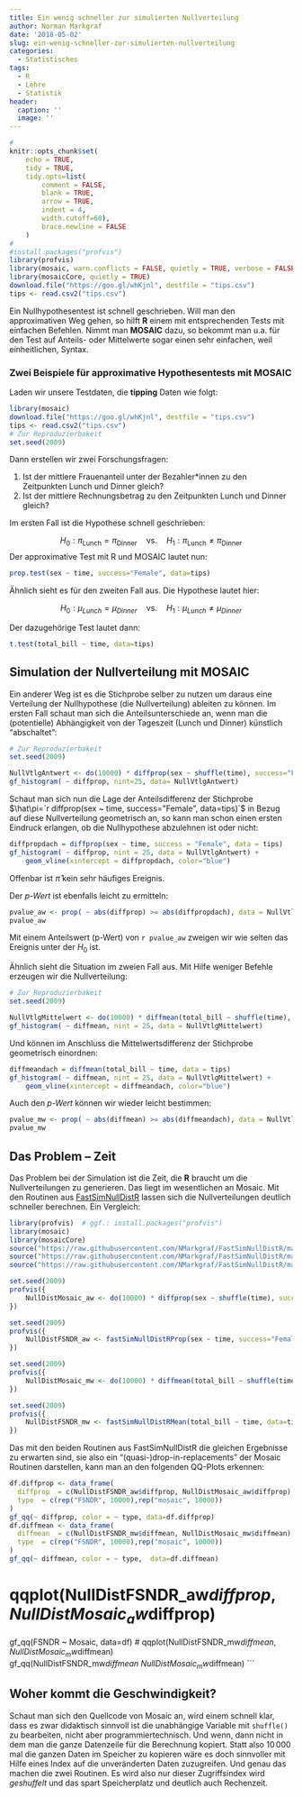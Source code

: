 ```yaml
---
title: Ein wenig schneller zur simulierten Nullverteilung
author: Norman Markgraf
date: '2018-05-02'
slug: ein-wenig-schneller-zur-simulierten-nullverteilung
categories:
  - Statistisches
tags:
  - R
  - Lehre
  - Statistik
header:
  caption: ''
  image: ''
---
```

```r
#
knitr::opts_chunk$set(
    echo = TRUE,
    tidy = TRUE,
    tidy.opts=list(
        comment = FALSE,
        blank = TRUE,
        arrow = TRUE,
        indent = 4,
        width.cutoff=60),
        brace.newline = FALSE
    )
#
#install.packages("profvis")
library(profvis)
library(mosaic, warn.conflicts = FALSE, quietly = TRUE, verbose = FALSE)
library(mosaicCore, quietly = TRUE)
download.file("https://goo.gl/whKjnl", destfile = "tips.csv")
tips <- read.csv2("tips.csv")
```

Ein Nullhypothesentest ist schnell geschrieben. 
Will man den approximativen Weg gehen, so hilft **R** einem mit entsprechenden Tests mit einfachen Befehlen.
Nimmt man **MOSAIC** dazu, so bekommt man u.a. für den Test auf Anteils- oder Mittelwerte sogar einen sehr einfachen, weil einheitlichen, Syntax.

### Zwei Beispiele für approximative Hypothesentests mit MOSAIC

Laden wir unsere Testdaten, die **tipping** Daten wie folgt:
```r
library(mosaic)
download.file("https://goo.gl/whKjnl", destfile = "tips.csv")
tips <- read.csv2("tips.csv")
# Zur Reproduzierbakeit
set.seed(2009)
```

Dann erstellen wir zwei Forschungsfragen:

1. Ist der mittlere Frauenanteil unter der Bezahler*innen zu den Zeitpunkten Lunch und Dinner gleich?
2. Ist der mittlere Rechnungsbetrag zu den Zeitpunkten Lunch und Dinner gleich?

Im ersten Fall ist die Hypothese schnell geschrieben:

$$
H_0 : \pi_{\text{Lunch}} = \pi_{\text{Dinner}} \quad\text{vs.}\quad H_1 : \pi_{\text{Lunch}} \neq \pi_{\text{Dinner}}
$$
Der approximative Test mit R und MOSAIC lautet nun:

```r
prop.test(sex ~ time, success="Female", data=tips)
```

Ähnlich sieht es für den zweiten Fall aus. Die Hypothese lautet hier:

$$
H_0 : \mu_{Lunch} = \mu_{Dinner} \quad\text{vs.}\quad H_1 : \mu_{Lunch} \neq \mu_{Dinner}
$$

Der dazugehörige Test lautet dann:

```r
t.test(total_bill ~ time, data=tips)
```


## Simulation der Nullverteilung mit MOSAIC

Ein anderer Weg ist es die Stichprobe selber zu nutzen um daraus eine Verteilung der Nullhypothese (die Nullverteilung) ableiten zu können. 
Im ersten Fall schaut man sich die Anteilsunterschiede an, wenn man die (potentielle) Abhängigkeit von der Tageszeit (Lunch und Dinner) künstlich "abschaltet":

```r
# Zur Reproduzierbakeit
set.seed(2009)

NullVtlgAntwert <- do(10000) * diffprop(sex ~ shuffle(time), success="Female", data=tips)
gf_histogram( ~ diffprop, nint=25, data= NullVtlgAntwert)
```

Schaut man sich nun die Lage der Anteilsdifferenz der Stichprobe $\hat\pi=`r diffprop(sex ~ time, success="Female", data=tips)`$ in Bezug auf diese Nullverteilung geometrisch an, so kann man schon einen ersten Eindruck erlangen, ob die Nullhypothese abzulehnen ist oder nicht:

```r
diffpropdach = diffprop(sex ~ time, success = "Female", data = tips)
gf_histogram( ~ diffprop, nint = 25, data = NullVtlgAntwert) +
    geom_vline(xintercept = diffpropdach, color="blue")
```

Offenbar ist $\hat\pi$ kein sehr häufiges Ereignis.

Der *p-Wert* ist ebenfalls leicht zu ermitteln:

```r
pvalue_aw <- prop( ~ abs(diffprop) >= abs(diffpropdach), data = NullVtlgAntwert)
pvalue_aw
```

Mit einem Anteilswert (p-Wert) von `r pvalue_aw` zweigen wir wie selten das Ereignis unter der $H_0$ ist.

Ähnlich sieht die Situation im zweien Fall aus. Mit Hilfe weniger Befehle erzeugen wir die Nullverteilung:

```r
# Zur Reproduzierbakeit
set.seed(2009)

NullVtlgMittelwert <- do(10000) * diffmean(total_bill ~ shuffle(time), data=tips)
gf_histogram( ~ diffmean, nint = 25, data = NullVtlgMittelwert)
```

Und können im Anschluss die Mittelwertsdifferenz der Stichprobe geometrisch einordnen:

```r
diffmeandach = diffmean(total_bill ~ time, data = tips)
gf_histogram( ~ diffmean, nint = 25, data = NullVtlgMittelwert) +
    geom_vline(xintercept = diffmeandach, color="blue")
```

Auch den *p-Wert* können wir wieder leicht bestimmen:

```r
pvalue_mw <- prop( ~ abs(diffmean) >= abs(diffmeandach), data = NullVtlgMittelwert)
pvalue_mw
```

## Das Problem -- Zeit

Das Problem bei der Simulation ist die Zeit, die **R** braucht um die Nullverteilungen zu generieren. 
Das liegt im wesentlichen an Mosaic.
Mit den Routinen aus [FastSimNullDistR](https://github.com/NMarkgraf/FastSimNullDistR) lassen sich die Nullverteilungen deutlich schneller berechnen.
Ein Vergleich:

```r
library(profvis)  # ggf.: install.packages("profvis")
library(mosaic)
library(mosaicCore)
source("https://raw.githubusercontent.com/NMarkgraf/FastSimNullDistR/master/R/fastSimNullDistRMean.R")
source("https://raw.githubusercontent.com/NMarkgraf/FastSimNullDistR/master/R/fastSimNullDistRProp.R")
source("https://raw.githubusercontent.com/NMarkgraf/FastSimNullDistR/master/R/fastSimNullDistR_work.R")
```

```r
set.seed(2009)
profvis({
    NullDistMosaic_aw <- do(10000) * diffprop(sex ~ shuffle(time), success="Female", data=tips)
})
```

```r
set.seed(2009)
profvis({
    NullDistFSNDR_aw <- fastSimNullDistRProp(sex ~ time, success="Female", data=tips)
})
```

```r
set.seed(2009)
profvis({
    NullDistMosaic_mw <- do(10000) * diffmean(total_bill ~ shuffle(time), data=tips)
})
```

```r
set.seed(2009)
profvis({
    NullDistFSNDR_mw <- fastSimNullDistRMean(total_bill ~ time, data=tips)
})
```

Das mit den beiden Routinen aus FastSimNullDistR die gleichen Ergebnisse zu erwarten sind, sie also ein "(quasi-)drop-in-replacements" der Mosaic Routinen darstellen, kann man an den folgenden QQ-Plots erkennen:

```r
df.diffprop <- data_frame(
  diffprop  = c(NullDistFSNDR_aw$diffprop, NullDistMosaic_aw$diffprop),
  type  = c(rep("FSNDR", 10000),rep("mosaic", 10000))
)
gf_qq(~ diffprop, color = ~ type, data=df.diffprop)
df.diffmean <- data_frame(
  diffmean  = c(NullDistFSNDR_mw$diffmean, NullDistMosaic_mw$diffmean),
  type  = c(rep("FSNDR", 10000),rep("mosaic", 10000))
)
gf_qq(~ diffmean, color = ~ type,  data=df.diffmean)
```
# qqplot(NullDistFSNDR_aw$diffprop, NullDistMosaic_aw$diffprop)
gf_qq(FSNDR ~ Mosaic, data=df)
# qqplot(NullDistFSNDR_mw$diffmean, NullDistMosaic_mw$diffmean)
gf_qq(NullDistFSNDR_mw$diffmean ~ NullDistMosaic_mw$diffmean)
```

## Woher kommt die Geschwindigkeit?

Schaut man sich den Quellcode von Mosaic an, wird einem schnell klar, dass es zwar didaktisch sinnvoll ist die unabhängige Variable mit `shuffle()` zu bearbeiten, nicht aber programmiertechnisch. Und wenn, dann nicht in dem man die ganze Datenzeile für die Berechnung kopiert. Statt also $10\,000$ mal die ganzen Daten im Speicher zu kopieren wäre es doch sinnvoller mit Hilfe eines Index auf die unveränderten Daten zuzugreifen. Und genau das machen die zwei Routinen. Es wird also nur dieser Zugriffsindex wird *geshuffelt* und das spart Speicherplatz und deutlich auch Rechenzeit.

